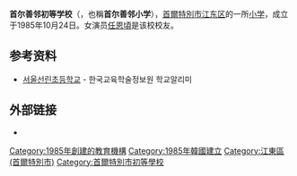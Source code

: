 {{unreferenced|time=2016-02-20T02:49:32+00:00}}
'''首尔善邻初等学校'''（{{lang-ko|서울선린초등학교}}，也稱'''首尔善邻小学'''），[[首爾特別市|首爾特別市]][[江東區_(首爾特別市)|江东区]]的一所[[小学|小学]]，成立于1985年10月24日。女演员[[任恩頃|任恩頃]]是该校校友。

== 参考资料 ==
* [http://www.schoolinfo.go.kr/ei/ss/Pneiss_b01_s0.do?HG_CD=B100000925 서울선린초등학교] {{Wayback|url=http://www.schoolinfo.go.kr/ei/ss/Pneiss_b01_s0.do?HG_CD=B100000925 |date=20160304203432 }} - 한국교육학술정보원 학교알리미

== 外部链接 ==
* {{官网|http://www.sunrin.es.kr}}

[[Category:1985年創建的教育機構|Category:1985年創建的教育機構]]
[[Category:1985年韓國建立|Category:1985年韓國建立]]
[[Category:江東區_(首爾特別市)|Category:江東區 (首爾特別市)]]
[[Category:首爾特別市初等學校|Category:首爾特別市初等學校]]